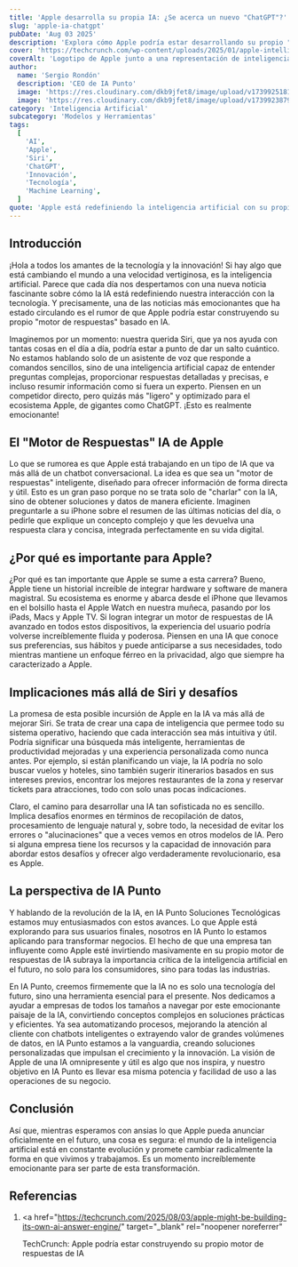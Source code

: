 ```yaml
---
title: 'Apple desarrolla su propia IA: ¿Se acerca un nuevo "ChatGPT"?'
slug: 'apple-ia-chatgpt'
pubDate: 'Aug 03 2025'
description: 'Explora cómo Apple podría estar desarrollando su propio "motor de respuestas" basado en IA, un competidor de ChatGPT integrado en su ecosistema, y las implicaciones para la tecnología y los negocios.'
cover: 'https://techcrunch.com/wp-content/uploads/2025/01/apple-intelligence-iphone-mac.jpg'
coverAlt: 'Logotipo de Apple junto a una representación de inteligencia artificial y chatbot'
author:
  name: 'Sergio Rondón'
  description: 'CEO de IA Punto'
  image: 'https://res.cloudinary.com/dkb9jfet8/image/upload/v1739925181/sergio_gdcaeh.png'
  image: 'https://res.cloudinary.com/dkb9jfet8/image/upload/v1739923879/marilyn_s2mi4a.png'
category: 'Inteligencia Artificial'
subcategory: 'Modelos y Herramientas'
tags:
  [
    'AI',
    'Apple',
    'Siri',
    'ChatGPT',
    'Innovación',
    'Tecnología',
    'Machine Learning',
  ]
quote: 'Apple está redefiniendo la inteligencia artificial con su propio motor de respuestas'
---
```


<h2 id="introduccion">Introducción</h2>

¡Hola a todos los amantes de la tecnología y la innovación! Si hay algo que está cambiando el mundo a una velocidad vertiginosa, es la inteligencia artificial. Parece que cada día nos despertamos con una nueva noticia fascinante sobre cómo la IA está redefiniendo nuestra interacción con la tecnología. Y precisamente, una de las noticias más emocionantes que ha estado circulando es el rumor de que Apple podría estar construyendo su propio "motor de respuestas" basado en IA.

Imaginemos por un momento: nuestra querida Siri, que ya nos ayuda con tantas cosas en el día a día, podría estar a punto de dar un salto cuántico. No estamos hablando solo de un asistente de voz que responde a comandos sencillos, sino de una inteligencia artificial capaz de entender preguntas complejas, proporcionar respuestas detalladas y precisas, e incluso resumir información como si fuera un experto. Piensen en un competidor directo, pero quizás más "ligero" y optimizado para el ecosistema Apple, de gigantes como ChatGPT. ¡Esto es realmente emocionante!

<h2 id="el-motor-de-respuestas-ia-de-apple">
  El "Motor de Respuestas" IA de Apple
</h2>

Lo que se rumorea es que Apple está trabajando en un tipo de IA que va más allá de un chatbot conversacional. La idea es que sea un "motor de respuestas" inteligente, diseñado para ofrecer información de forma directa y útil. Esto es un gran paso porque no se trata solo de "charlar" con la IA, sino de obtener soluciones y datos de manera eficiente. Imaginen preguntarle a su iPhone sobre el resumen de las últimas noticias del día, o pedirle que explique un concepto complejo y que les devuelva una respuesta clara y concisa, integrada perfectamente en su vida digital.

<h2 id="por-que-es-importante-para-apple">
  ¿Por qué es importante para Apple?
</h2>

¿Por qué es tan importante que Apple se sume a esta carrera? Bueno, Apple tiene un historial increíble de integrar hardware y software de manera magistral. Su ecosistema es enorme y abarca desde el iPhone que llevamos en el bolsillo hasta el Apple Watch en nuestra muñeca, pasando por los iPads, Macs y Apple TV. Si logran integrar un motor de respuestas de IA avanzado en todos estos dispositivos, la experiencia del usuario podría volverse increíblemente fluida y poderosa. Piensen en una IA que conoce sus preferencias, sus hábitos y puede anticiparse a sus necesidades, todo mientras mantiene un enfoque férreo en la privacidad, algo que siempre ha caracterizado a Apple.

<h2 id="implicaciones-mas-alla-de-siri-y-desafios">
  Implicaciones más allá de Siri y desafíos
</h2>

La promesa de esta posible incursión de Apple en la IA va más allá de mejorar Siri. Se trata de crear una capa de inteligencia que permee todo su sistema operativo, haciendo que cada interacción sea más intuitiva y útil. Podría significar una búsqueda más inteligente, herramientas de productividad mejoradas y una experiencia personalizada como nunca antes. Por ejemplo, si están planificando un viaje, la IA podría no solo buscar vuelos y hoteles, sino también sugerir itinerarios basados en sus intereses previos, encontrar los mejores restaurantes de la zona y reservar tickets para atracciones, todo con solo unas pocas indicaciones.

Claro, el camino para desarrollar una IA tan sofisticada no es sencillo. Implica desafíos enormes en términos de recopilación de datos, procesamiento de lenguaje natural y, sobre todo, la necesidad de evitar los errores o "alucinaciones" que a veces vemos en otros modelos de IA. Pero si alguna empresa tiene los recursos y la capacidad de innovación para abordar estos desafíos y ofrecer algo verdaderamente revolucionario, esa es Apple.

<h2 id="la-perspectiva-de-ia-punto">La perspectiva de IA Punto</h2>

Y hablando de la revolución de la IA, en IA Punto Soluciones Tecnológicas estamos muy entusiasmados con estos avances. Lo que Apple está explorando para sus usuarios finales, nosotros en IA Punto lo estamos aplicando para transformar negocios. El hecho de que una empresa tan influyente como Apple esté invirtiendo masivamente en su propio motor de respuestas de IA subraya la importancia crítica de la inteligencia artificial en el futuro, no solo para los consumidores, sino para todas las industrias.

En IA Punto, creemos firmemente que la IA no es solo una tecnología del futuro, sino una herramienta esencial para el presente. Nos dedicamos a ayudar a empresas de todos los tamaños a navegar por este emocionante paisaje de la IA, convirtiendo conceptos complejos en soluciones prácticas y eficientes. Ya sea automatizando procesos, mejorando la atención al cliente con chatbots inteligentes o extrayendo valor de grandes volúmenes de datos, en IA Punto estamos a la vanguardia, creando soluciones personalizadas que impulsan el crecimiento y la innovación. La visión de Apple de una IA omnipresente y útil es algo que nos inspira, y nuestro objetivo en IA Punto es llevar esa misma potencia y facilidad de uso a las operaciones de su negocio.

<h2 id="conclusion">Conclusión</h2>

Así que, mientras esperamos con ansias lo que Apple pueda anunciar oficialmente en el futuro, una cosa es segura: el mundo de la inteligencia artificial está en constante evolución y promete cambiar radicalmente la forma en que vivimos y trabajamos. Es un momento increíblemente emocionante para ser parte de esta transformación.

<h2 id="referencias">Referencias</h2>

1.  <a
      href="https://techcrunch.com/2025/08/03/apple-might-be-building-its-own-ai-answer-engine/"
      target="_blank"
      rel="noopener noreferrer"
    >
      TechCrunch: Apple podría estar construyendo su propio motor de respuestas
      de IA
    </a>
